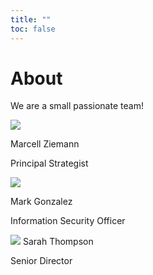 ```yaml
---
title: ""
toc: false
---
```


# About 

We are a small passionate team!


::: {layout-ncol=3}

::: { .card }
![](assets/photo-1.avif){ .rounded }

Marcell Ziemann

Principal Strategist 
:::

::: { .card }
![](assets/photo-2.avif){ .rounded }

Mark Gonzalez

Information Security Officer
:::

::: { .card }
![](assets/photo-3.avif){ .rounded }
Sarah Thompson

Senior Director 
:::

:::